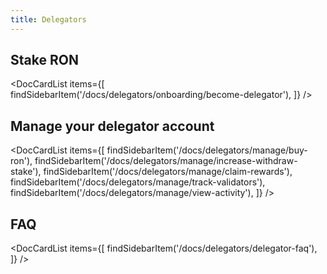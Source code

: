 ```yaml
---
title: Delegators
---
```



## Stake RON

<DocCardList items={[
    findSidebarItem('/docs/delegators/onboarding/become-delegator'),
    ]} />

## Manage your delegator account

<DocCardList items={[
    findSidebarItem('/docs/delegators/manage/buy-ron'),
    findSidebarItem('/docs/delegators/manage/increase-withdraw-stake'),
    findSidebarItem('/docs/delegators/manage/claim-rewards'),
    findSidebarItem('/docs/delegators/manage/track-validators'),
    findSidebarItem('/docs/delegators/manage/view-activity'),
    ]} />

## FAQ

<DocCardList items={[
    findSidebarItem('/docs/delegators/delegator-faq'),
    ]} />
